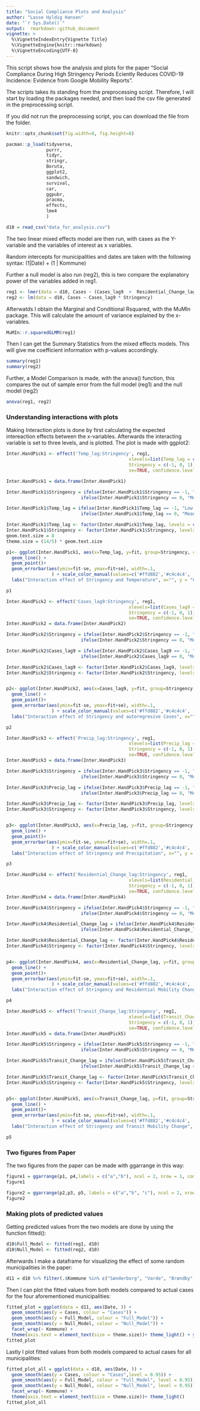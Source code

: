 ```yaml
---
title: "Social Compliance Plots and Analysis"
author: "Lasse Hyldig Hansen"
date: "`r Sys.Date()`"
output:  rmarkdown::github_document
vignette: >
  %\VignetteIndexEntry{Vignette Title}
  %\VignetteEngine{knitr::rmarkdown}
  %\VignetteEncoding{UTF-8}
---
```


This script shows how the analysis and plots for the paper "Social Compliance During High Stringency Periods Eciently Reduces COVID-19 Incidence: Evidence
from Google Mobility Reports".

The scripts takes its standing from the preprocessing script. Therefore, I will start by loading the packages needed, and then load the csv file generated in the preprocessing script. 

If you did not run the preprocessing script, you can download the file from the folder.

```r
knitr::opts_chunk$set(fig.width=8, fig.height=8) 
```

```r
pacman::p_load(tidyverse, 
               purrr, 
               tidyr, 
               stringr, 
               Boruta, 
               ggplot2,
               sandwich,
               survival,
               car,
               ggpubr,
               pracma,
               effects,
               lme4
               )
```

```r
d10 = read_csv("data_for_analysis.csv")
```

The two linear mixed effects model are then run, with cases as the Y-variable and the variables of interest as x variables.

Random intercepts for municipalities and dates are taken with the following syntax: (1|Date) + (1 | Kommune)

Further a null model is also run (reg2), this is two compare the explanatory power of the variables added in reg1.

```r
reg1 <- lmer(data = d10, Cases ~ (Cases_lag9  +  Residential_Change_lag + Transit_Change_lag + Precip_lag + Temp_lag)*Stringency + Bebyggelse + Under_30 + (1|Date) + (1 | Kommune))
reg2 <- lm(data = d10, Cases ~ Cases_lag9 * Stringency)
```

Afterwatds I obtain the Marginal and Conditional Rsquared, with the  MuMIn package. This will calculate the amount of variance explained by the x-variables.

```r
MuMIn::r.squaredGLMM(reg1)
```

Then I can get the Summary Statistics from the mixed effects models. This will give me coefficient information with p-values accordingly.

```r
summary(reg1)
summary(reg2)
```

Further, a Model Comparison is made, with the anova() function, this compares the out of sample error from the full model (reg1) and the null model (reg2)

```r
anova(reg1, reg2)
```


### Understanding interactions with plots

Making Interaction plots is done by first calculating the expected intereaction effects between the x-variables. Afterwards the interacting variable is set to three levels, and is plotted. The plot is made with ggplot2:

```r
Inter.HandPick1 <- effect('Temp_lag:Stringency', reg1, 
                                              xlevels=list(Temp_lag = c(-1, 0, 1),
                                              Stringency = c(-1, 0, 1)),
                                              se=TRUE, confidence.level=.95, typical=mean)

Inter.HandPick1 = data.frame(Inter.HandPick1)

Inter.HandPick1$Stringency = ifelse(Inter.HandPick1$Stringency == -1, "Low Stringency", 
                            ifelse(Inter.HandPick1$Stringency == 0, "Mean Stringency", "High Stringency"))

Inter.HandPick1$Temp_lag = ifelse(Inter.HandPick1$Temp_lag == -1, "Low Temperature", 
                            ifelse(Inter.HandPick1$Temp_lag == 0, "Mean Temperature", "High Temperature"))

Inter.HandPick1$Temp_lag <- factor(Inter.HandPick1$Temp_lag, levels = c("Low Temperature", "Mean Temperature", "High Temperature"))
Inter.HandPick1$Stringency <- factor(Inter.HandPick1$Stringency, levels = c("Low Stringency", "Mean Stringency", "High Stringency"))
geom.text.size = 8
theme.size = (14/5) * geom.text.size

p1<- ggplot(Inter.HandPick1, aes(x=Temp_lag, y=fit, group=Stringency, color=Stringency)) + 
  geom_line() +
  geom_point()+
  geom_errorbar(aes(ymin=fit-se, ymax=fit+se), width=.1,
                 ) + scale_color_manual(values=c('#ffd882','#c4c4c4', '#15607a')) +
  labs("Interaction effect of Stringency and Temperature", x="", y = "Conditional Cases per 100,000 capita") + theme(axis.text = element_text(size = theme.size)) + theme_light()

p1
```

```r
Inter.HandPick2 <- effect('Cases_lag9:Stringency', reg1, 
                                              xlevels=list(Cases_lag9 = c(-1, 0, 1),
                                              Stringency = c(-1, 0, 1)),
                                              se=TRUE, confidence.level=.95, typical=mean)
Inter.HandPick2 = data.frame(Inter.HandPick2)

Inter.HandPick2$Stringency = ifelse(Inter.HandPick2$Stringency == -1, "Low Stringency", 
                            ifelse(Inter.HandPick2$Stringency == 0, "Mean Stringency", "High Stringency"))

Inter.HandPick2$Cases_lag9 = ifelse(Inter.HandPick2$Cases_lag9 == -1, "Low Incidence", 
                            ifelse(Inter.HandPick2$Cases_lag9 == 0, "Mean Incidence", "High Incidence"))

Inter.HandPick2$Cases_lag9 <- factor(Inter.HandPick2$Cases_lag9, levels = c("Low Incidence", "Mean Incidence", "High Incidence"))
Inter.HandPick2$Stringency <- factor(Inter.HandPick2$Stringency, levels = c("Low Stringency", "Mean Stringency", "High Stringency"))


p2<- ggplot(Inter.HandPick2, aes(x=Cases_lag9, y=fit, group=Stringency, color=Stringency)) + 
  geom_line() +
  geom_point()+
  geom_errorbar(aes(ymin=fit-se, ymax=fit+se), width=.1,
                 ) + scale_color_manual(values=c('#ffd882','#c4c4c4', '#15607a')) +
  labs("Interaction effect of Stringency and autoregresive Cases", x="", y = "Conditional Cases per 100,000 capita") + theme(axis.text = element_text(size = theme.size))+ theme_light()

p2
```


```r
Inter.HandPick3 <- effect('Precip_lag:Stringency', reg1, 
                                              xlevels=list(Precip_lag = c(-1, 0, 1),
                                              Stringency = c(-1, 0, 1)),
                                              se=TRUE, confidence.level=.95, typical=mean)
Inter.HandPick3 = data.frame(Inter.HandPick3)

Inter.HandPick3$Stringency = ifelse(Inter.HandPick3$Stringency == -1, "Low Stringency", 
                            ifelse(Inter.HandPick3$Stringency == 0, "Mean Stringency", "High Stringency"))

Inter.HandPick3$Precip_lag = ifelse(Inter.HandPick3$Precip_lag == -1, "Low Precipitation", 
                            ifelse(Inter.HandPick3$Precip_lag == 0, "Mean Precipitation", "High Precipitation"))

Inter.HandPick3$Precip_lag <- factor(Inter.HandPick3$Precip_lag, levels = c("Low Precipitation", "Mean Precipitation", "High Precipitation"))
Inter.HandPick3$Stringency <- factor(Inter.HandPick3$Stringency, levels = c("Low Stringency", "Mean Stringency", "High Stringency"))


p3<- ggplot(Inter.HandPick3, aes(x=Precip_lag, y=fit, group=Stringency, color=Stringency)) + 
  geom_line() +
  geom_point()+
  geom_errorbar(aes(ymin=fit-se, ymax=fit+se), width=.1,
                 ) + scale_color_manual(values=c('#ffd882','#c4c4c4', '#15607a')) +
  labs("Interaction effect of Stringency and Precipitation", x="", y = "Conditional Cases per 100,000 capita") + theme(axis.text = element_text(size = theme.size))+ theme_light()

p3
```

```r

Inter.HandPick4 <- effect('Residential_Change_lag:Stringency', reg1, 
                                              xlevels=list(Residential_Change_lag = c(-1, 0, 1),
                                              Stringency = c(-1, 0, 1)),
                                              se=TRUE, confidence.level=.95, typical=mean)
Inter.HandPick4 = data.frame(Inter.HandPick4)

Inter.HandPick4$Stringency = ifelse(Inter.HandPick4$Stringency == -1, "Low Stringency", 
                            ifelse(Inter.HandPick4$Stringency == 0, "Mean Stringency", "High Stringency"))

Inter.HandPick4$Residential_Change_lag = ifelse(Inter.HandPick4$Residential_Change_lag == -1, "Low Residential Mobility", 
                            ifelse(Inter.HandPick4$Residential_Change_lag == 0, "Mean Residential Mobility", "High Residential Mobility"))

Inter.HandPick4$Residential_Change_lag <- factor(Inter.HandPick4$Residential_Change_lag, levels = c("Low Residential Mobility", "Mean Residential Mobility", "High Residential Mobility"))
Inter.HandPick4$Stringency <- factor(Inter.HandPick4$Stringency, levels = c("Low Stringency", "Mean Stringency", "High Stringency"))


p4<- ggplot(Inter.HandPick4, aes(x=Residential_Change_lag, y=fit, group=Stringency, color=Stringency)) + 
  geom_line() +
  geom_point()+
  geom_errorbar(aes(ymin=fit-se, ymax=fit+se), width=.1,
                 ) + scale_color_manual(values=c('#ffd882','#c4c4c4', '#15607a')) +
  labs("Interaction effect of Stringency and Residential Mobility Change", x="", y = "Conditional Cases per 100,000 capita")+ theme(axis.text = element_text(size = theme.size))+theme_light()

p4
```

```r
Inter.HandPick5 <- effect('Transit_Change_lag:Stringency', reg1, 
                                              xlevels=list(Transit_Change_lag = c(-1, 0, 1),
                                              Stringency = c(-1, 0, 1)),
                                              se=TRUE, confidence.level=.95, typical=mean)
Inter.HandPick5 = data.frame(Inter.HandPick5)

Inter.HandPick5$Stringency = ifelse(Inter.HandPick5$Stringency == -1, "Low Stringency", 
                            ifelse(Inter.HandPick5$Stringency == 0, "Mean Stringency", "High Stringency"))

Inter.HandPick5$Transit_Change_lag = ifelse(Inter.HandPick5$Transit_Change_lag == -1, "Low Transit Mobility", 
                            ifelse(Inter.HandPick5$Transit_Change_lag == 0, "Mean Transit Mobility", "High Transit Mobility"))

Inter.HandPick5$Transit_Change_lag <- factor(Inter.HandPick5$Transit_Change_lag, levels = c("Low Transit Mobility", "Mean Transit Mobility", "High Transit Mobility"))
Inter.HandPick5$Stringency <- factor(Inter.HandPick5$Stringency, levels = c("Low Stringency", "Mean Stringency", "High Stringency"))


p5<- ggplot(Inter.HandPick5, aes(x=Transit_Change_lag, y=fit, group=Stringency, color=Stringency)) + 
  geom_line() +
  geom_point()+
  geom_errorbar(aes(ymin=fit-se, ymax=fit+se), width=.1,
                 ) + scale_color_manual(values=c('#ffd882','#c4c4c4', '#15607a')) +
  labs("Interaction effect of Stringency and Transit Mobility Change", x="", y = "Conditional Cases per 100,000 capita") + theme(axis.text = element_text(size = theme.size))+ theme_light()

p5
```

### Two figures from Paper 

The two figures from the paper can be made with ggarrange in this way:

```r
figure1 = ggarrange(p1, p4,labels = c("a","b"), ncol = 2, nrow = 1, common.legend = T) + theme(axis.text = element_text(size = theme.size))+ theme_light()
figure1
```


```r
figure2 = ggarrange(p2,p3, p5, labels = c("a","b", "c"), ncol = 2, nrow = 2, common.legend = T) + theme(axis.text = element_text(size = theme.size))+ theme_light()
figure2
```


### Making plots of predicted values

Getting predicted values from the two models are done by using the function fitted():

```r
d10$Full_Model <- fitted(reg1, d10)
d10$Null_Model <- fitted(reg2, d10)
```

Afterwards I make a dataframe for visualizing the effect of some random municipalities in the paper:

```r
d11 = d10 %>% filter(.$Kommune %in% c("Sønderborg", "Varde", "Brøndby", "København"))
```

Then I can plot the fitted values from both models compared to actual cases for the four aforementioned municipalities:

```r
fitted_plot = ggplot(data = d11, aes(Date, )) +
  geom_smooth(aes(y = Cases, colour = "Cases")) +
  geom_smooth(aes(y = Full_Model, colour = "Full_Model")) +
  geom_smooth(aes(y = Null_Model, colour = "Null_Model")) +
  facet_wrap(~ Kommune) +
  theme(axis.text = element_text(size = theme.size))+ theme_light() + ylim(0,50) + ylab("Cases Per 100.000 Capita")
fitted_plot
```

Lastly I plot fitted values from both models compared to actual cases for all municipalities:

```r
fitted_plot_all = ggplot(data = d10, aes(Date, )) +
  geom_smooth(aes(y = Cases, colour = "Cases",level = 0.95)) +
  geom_smooth(aes(y = Full_Model, colour = "Full_Model", level = 0.95)) +
  geom_smooth(aes(y = Null_Model, colour = "Null_Model", level = 0.95)) +
  facet_wrap(~ Kommune) +
  theme(axis.text = element_text(size = theme.size))+ theme_light()
fitted_plot_all
```